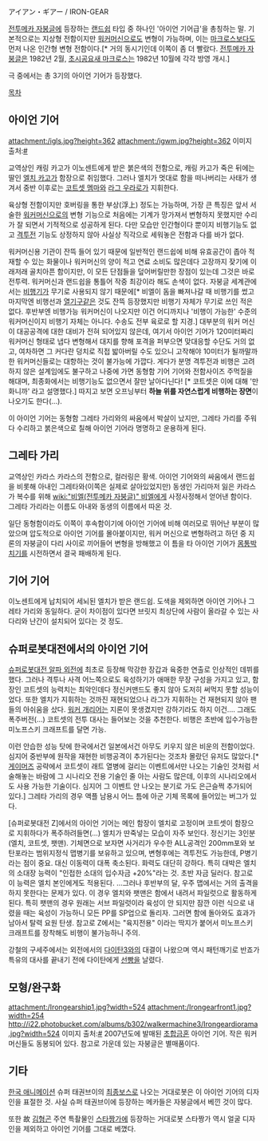 アイアン・ギアー / IRON-GEAR

[[전투메카 자붕글]]에 등장하는 [[랜드쉽]] 타입 중 하나인 '아이언 기어급'을 총칭하는 말. 
기본적으로는 지상형 전함이지만 [[워커머신]]으로도 변형이 가능하며, 이는 [[마크로스]]보다도 먼저 나온 인간형 변형 전함이다.[* 거의 동시기인데 이쪽이 좀 더 빨랐다. [[전투메카 자붕글]]은 1982년 2월, [[초시공요새 마크로스]]는 1982년 10월에 각각 방영 개시.]

극 중에서는 총 3기의 아이언 기어가 등장했다.

[[목차]]
== 아이언 기어 ==
attachment:/igls.jpg?height=362 attachment:/igwm.jpg?height=362
이미지 출처:[http://xabunglefan.info/mechanic%20information_ls.html #]

교역상인 캐링 카고가 이노센트에게 받은 붉은색의 전함으로, 캐링 카고가 죽은 뒤에는 딸인 [[엘치 카고]]가 함장으로 취임했다. 그러나 엘치가 멋대로 함을 떠나버리는 사태가 생겨서 중반 이후로는 [[코트셋 멤마]]와 [[라그 우라로]]가 지휘한다. 

육상형 전함이지만 호버링을 통한 부상(浮上) 정도는 가능하며, 가장 큰 특징은 앞서 서술한 [[워커머신]]으로의 변형 기능으로 처음에는 기계가 망가져서 변형하지 못했지만 수리가 잘 되면서 기적적으로 성공하게 된다. 다만 모습만 인간형이다 뿐이지 비행기능도 없고 [[격투]]전 기능도 상정하지 않아 사실상 직각으로 세워놓은 전함과 다를 바가 없다. 

워커머신용 기관이 잔뜩 들어 있기 때문에 일반적인 랜드쉽에 비해 유효공간이 좁아 적재할 수 있는 화물이나 워커머신의 양이 적고 연료 소비도 많은데다 고장까지 잦기에 이래저래 골치아픈 함이지만, 이 모든 단점들을 덮어버릴만한 장점이 있는데 그것은 바로 전투력. 워커머신과 랜드쉽을 통틀어 작중 최강이라 해도 손색이 없다. 자붕글 세계관에서는 [[비행기]]가 무기로 사용되지 않기 때문에[* 비엘이 돔을 빠져나갈 때 비행기를 썼고 마지막엔 비행선과 [[열기구]]같은 것도 잔뜩 등장했지만 비행기 자체가 무기로 쓰인 적은 없다. 후반부엔 비행가능 워커머신이 나오지만 이건 어디까지나 '비행이 가능한' 수준의 워커머신이지 비행기 자체는 아니다. 수송도 전부 육로로 할 지경.] 대부분의 워커 머신이 대공공격에 대한 대비가 전혀 되어있지 않은데, 여기서 아이언 기어가 120미터짜리 워커머신 형태로 냅다 변형해서 대지를 향해 포격을 퍼부으면 맞대응할 수단도 거의 없고, 여차하면 그 커다란 덩치로 직접 밟아버릴 수도 있으니 고작해야 10미터가 될까말까한 워커머신들로는 대항하는 것이 불가능에 가깝다.
게다가 분명 격투전과 비행은 고려하지 않은 설계임에도 불구하고 나중에 가면 동형함 기어 기어와 전함사이즈 주먹질을 해대며, 최종화에서는 비행기능도 없으면서 잘만 날아다닌다! [* 코트셋은 이에 대해 '만화니까' 라고 설명했다.] 따지고 보면 오프닝부터 '''하늘 위를 자연스럽게 비행하는 장면'''이 나오기도 한다(...).

이 아이언 기어는 동형함 그레타 가리와의 싸움에서 박살이 났지만, 그레타 가리를 주워다 수리하고 붉은색으로 칠해 아이언 기어라 명명하고 운용하게 된다.

== 그레타 가리 ==
교역상인 카라스 카라스의 전함으로, 컬러링은 황색. 아이언 기어와의 싸움에서 랜드쉽을 비롯해 아내인 그레타와(이쪽은 실제로 살아있었지만) 동생인 가리마저 잃은 카라스가 복수를 위해 [[wiki:"비엘(전투메카 자붕글)" 비엘]]에게 사정사정해서 얻어낸 함이다. 그레타 가리라는 이름도 아내와 동생의 이름에서 따온 것.

일단 동형함이라도 이쪽이 후속함이기에 아이언 기어에 비해 여러모로 뛰어난 부분이 많았으며 압도적으로 아이언 기어를 몰아붙이지만, 워커 머신으로 변형하려고 하던 중 지론의 자붕글이 다리 사이로 끼어들어 변형을 방해했고 이 틈을 타 아이언 기어가 [[몸통박치기]]를 시전하면서 결국 패배하게 된다.

== 기어 기어 ==
이노센트에게 납치되어 세뇌된 엘치가 받은 랜드쉽. 도색을 제외하면 아이언 기어나 그레타 가리와 동일하다. 굳이 차이점이 있다면 브릿지 최상단에 사람이 올라갈 수 있는 사다리와 난간이 설치되어 있다는 것 정도.

== 슈퍼로봇대전에서의 아이언 기어 ==
[[슈퍼로봇대전 알파 외전]]에 최초로 등장해 막강한 장갑과 육중한 연출로 인상적인 데뷔를 했다. 그러나 격투나 사격 어느쪽으로도 육성하기가 애매한 무장 구성을 가지고 있고, 함장인 코트셋의 능력치는 최악인데다 정신커맨드도 좋지 않아 도저히 써먹지 못할 성능이었다. 또한 엘치가 지휘하는 것까진 재현되었으나 라그가 지휘하는 건 재현되지 않아 팬들의 아쉬움을 샀다. [[워커 개리어]]는 지론이 못생겼지만 강하기라도 하지 이건…. 그래도 폭주버전(...) 코트셋의 전투 대사는 들어보는 것을 추천한다. 비행은 초반에 입수가능한 미노프스키 크래프트를 달면 가능.

이런 안습한 성능 탓에 한국에서건 일본에서건 아무도 키우지 않은 비운의 전함이었다. 심지어 중반부에 원작을 재현한 비행공격이 추가된다는 것조차 몰랐던 유저도 많았다.[* [[게이머즈]] 공략에서 코트셋이 래트 열병에 걸리는 이벤트에서만 나오는 기술인 것처럼 서술해놓는 바람에 그 시나리오 전용 기술인 줄 아는 사람도 많은데, 이후의 시나리오에서도 사용 가능한 기술이다. 심지어 그 이벤트 안 나오는 분기로 가도 은근슬쩍 추가되어 있다.]
그레타 가리의 경우 액플 남용시 어느 틈에 아군 기체 목록에 들어있는 버그가 있다.

[슈퍼로봇대전 Z]에서의 아이언 기어는 메인 함장이 엘치로 고정이며 코트셋이 함장으로 지휘하다가 폭주하려들면(...) 엘치가 딴죽넣는 모습이 자주 보인다. 정신기는 3인분(엘치, 코트셋, 팻맨). 기체면으로 보자면 사거리가 우수한 ALL공격인 200mm포와 보탄포라는 범위지정식 맵병기를 보유하고 있으며, 변형후에는 격투전도 가능한데, P병기라는 점이 중요. 대신 이동력이 대폭 축소된다. 화력도 대단히 강하다. 특히 대박은 엘치의 소대장 능력이 "인접한 소대의 입수자금 +20%"라는 것. 초반 자금 딜러다. 참고로 이 능력은 엘치 본인에게도 적용된다.
...그러나 후반부의 달, 우주 맵에서는 거의 출격을 하지 못한다는 문제가 있다. 이 경우 엘치와 팻맨은 함에서 내려서 파일럿으로 활동하게 된다. 특히 팻맨의 경우 원래는 서브 파일럿이라 육성이 안 되지만 잠깐 이런 식으로 내렸을 때는 육성이 가능하니 모든 PP를 SP업으로 돌리자. 그러면 함에 돌아와도 효과가 남아서 탈력 요원 탄생. 참고로 Z에서는 "육지전용" 이라는 딱지가 붙어서 미노프스키 크래프트를 장착해도 비행이 불가능하니 주의.

강철의 구세주에서는 외전에서의 [[다이탄3]]와의 대결이 나왔으며 역시 패턴깨기로 반죠가 특유의 대사를 끝내기 전에 다이탄에게 [[선빵]]을 날렸다.

== 모형/완구화 ==
attachment:/Irongearship1.jpg?width=524 attachment:/Irongearfront1.jpg?width=254
http://i22.photobucket.com/albums/b302/walkermachine3/Irongeardiorama.jpg?width=524
이미지 출처:[http://www.toysdaily.com/discuz/thread-40966-1-1.html #] 
2007년도에 발매된 [[초합금혼]] 아이언 기어. 작은 워커머신들도 동봉되어 있다. 참고로 가운데 있는 자붕글은 별매품이다.

== 기타 ==
[[한국 애니메이션]] 슈퍼 태권브이의 [[최종보스]]로 나오는 거대로봇은 이 아이언 기어의 디자인을 표절한 것. 사실 슈퍼 태권브이에 등장하는 메카들은 자붕글에서 베낀 것이 많다.

또한 故 [[김형곤]] 주연 특촬물인 [[스타짱가]]에 등장하는 거대로봇 스타짱가 역시 얼굴 디자인을 제외하고 아이언 기어를 그대로 베꼈다.
